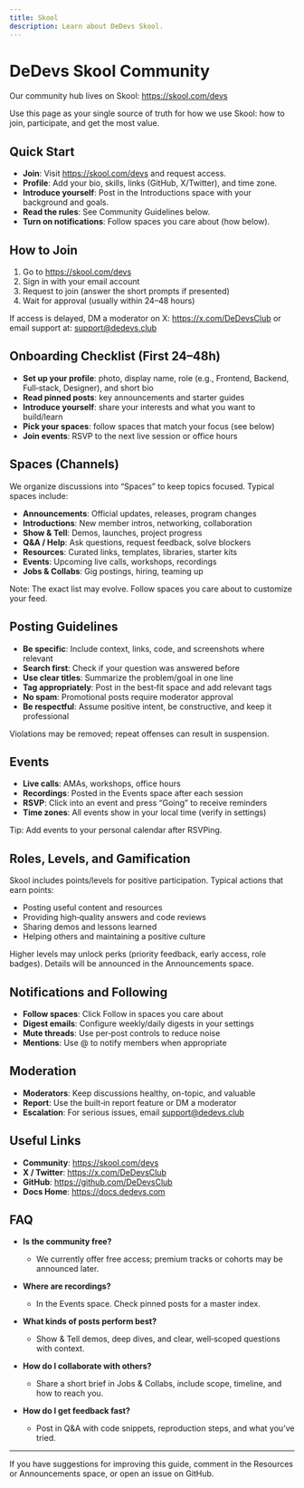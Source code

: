 ```yaml
---
title: Skool
description: Learn about DeDevs Skool.
---
```


# DeDevs Skool Community

Our community hub lives on Skool: https://skool.com/devs

Use this page as your single source of truth for how we use Skool: how to join, participate, and get the most value.

## Quick Start

- __Join__: Visit https://skool.com/devs and request access.
- __Profile__: Add your bio, skills, links (GitHub, X/Twitter), and time zone.
- __Introduce yourself__: Post in the Introductions space with your background and goals.
- __Read the rules__: See Community Guidelines below.
- __Turn on notifications__: Follow spaces you care about (how below).

## How to Join

1) Go to https://skool.com/devs
2) Sign in with your email account
3) Request to join (answer the short prompts if presented)
4) Wait for approval (usually within 24–48 hours)

If access is delayed, DM a moderator on X: https://x.com/DeDevsClub or email support at: support@dedevs.club

## Onboarding Checklist (First 24–48h)

- __Set up your profile__: photo, display name, role (e.g., Frontend, Backend, Full‑stack, Designer), and short bio
- __Read pinned posts__: key announcements and starter guides
- __Introduce yourself__: share your interests and what you want to build/learn
- __Pick your spaces__: follow spaces that match your focus (see below)
- __Join events__: RSVP to the next live session or office hours

## Spaces (Channels)

We organize discussions into “Spaces” to keep topics focused. Typical spaces include:

- __Announcements__: Official updates, releases, program changes
- __Introductions__: New member intros, networking, collaboration
- __Show & Tell__: Demos, launches, project progress
- __Q&A / Help__: Ask questions, request feedback, solve blockers
- __Resources__: Curated links, templates, libraries, starter kits
- __Events__: Upcoming live calls, workshops, recordings
- __Jobs & Collabs__: Gig postings, hiring, teaming up

Note: The exact list may evolve. Follow spaces you care about to customize your feed.

## Posting Guidelines

- __Be specific__: Include context, links, code, and screenshots where relevant
- __Search first__: Check if your question was answered before
- __Use clear titles__: Summarize the problem/goal in one line
- __Tag appropriately__: Post in the best‑fit space and add relevant tags
- __No spam__: Promotional posts require moderator approval
- __Be respectful__: Assume positive intent, be constructive, and keep it professional

Violations may be removed; repeat offenses can result in suspension.

## Events

- __Live calls__: AMAs, workshops, office hours
- __Recordings__: Posted in the Events space after each session
- __RSVP__: Click into an event and press “Going” to receive reminders
- __Time zones__: All events show in your local time (verify in settings)

Tip: Add events to your personal calendar after RSVPing.

## Roles, Levels, and Gamification

Skool includes points/levels for positive participation. Typical actions that earn points:

- Posting useful content and resources
- Providing high‑quality answers and code reviews
- Sharing demos and lessons learned
- Helping others and maintaining a positive culture

Higher levels may unlock perks (priority feedback, early access, role badges). Details will be announced in the Announcements space.

## Notifications and Following

- __Follow spaces__: Click Follow in spaces you care about
- __Digest emails__: Configure weekly/daily digests in your settings
- __Mute threads__: Use per‑post controls to reduce noise
- __Mentions__: Use @ to notify members when appropriate

## Moderation

- __Moderators__: Keep discussions healthy, on-topic, and valuable
- __Report__: Use the built‑in report feature or DM a moderator
- __Escalation__: For serious issues, email support@dedevs.club

## Useful Links

- __Community__: https://skool.com/devs
- __X / Twitter__: https://x.com/DeDevsClub
- __GitHub__: https://github.com/DeDevsClub
- __Docs Home__: https://docs.dedevs.com

## FAQ

- __Is the community free?__
  - We currently offer free access; premium tracks or cohorts may be announced later.

- __Where are recordings?__
  - In the Events space. Check pinned posts for a master index.

- __What kinds of posts perform best?__
  - Show & Tell demos, deep dives, and clear, well‑scoped questions with context.

- __How do I collaborate with others?__
  - Share a short brief in Jobs & Collabs, include scope, timeline, and how to reach you.

- __How do I get feedback fast?__
  - Post in Q&A with code snippets, reproduction steps, and what you’ve tried.

---

If you have suggestions for improving this guide, comment in the Resources or Announcements space, or open an issue on GitHub.
